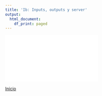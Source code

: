 ```yaml
---
title: 'Ib: Inputs, outputs y server'
output:
  html_document:
    df_print: paged
---
```


<object data="Slides/Ib_InsOuts.pdf" width="750px" height="750px">
    <embed src="Slides/Ib_InsOuts.pdf">
    </embed>
</object>


[Inicio](index.html)
